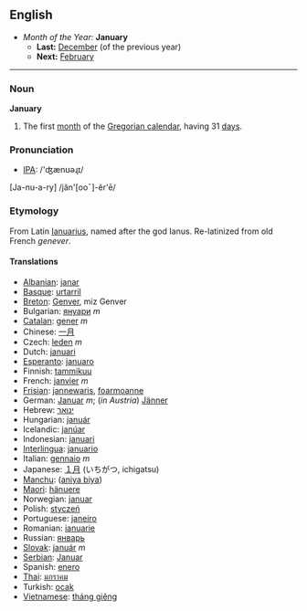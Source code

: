 ==English==
*''Month of the Year:'' '''January'''
**'''Last:''' [[December]] (of the previous year)
**'''Next:''' [[February]]
----

===Noun===
'''January'''
#The first [[month]] of the [[Gregorian calendar]], having 31 [[day]]s.

===Pronunciation===
*[[w:IPA|IPA]]: /'ʤænʊəɻɪ/
[Ja-nu-a-ry] /jăn'[ooˉ]-ĕr'ē/

===Etymology===
From Latin [[Ianuarius]], named after the god Ianus. Re-latinized from old French ''genever''.

====Translations====
*[[Albanian]]: [[janar]]
*[[Basque]]: [[urtarril]]
*[[Breton]]: [[Genver]], miz Genver
*Bulgarian: [[януари]] ''m''
*[[Catalan]]: [[gener]] ''m''
*Chinese: [[一月]]
*Czech: [[leden]] ''m''
*Dutch: [[januari]]
*[[Esperanto]]: [[januaro]]
*Finnish: [[tammikuu]]
*French: [[janvier]] ''m''
*[[Frisian]]: [[jannewaris]], [[foarmoanne]]
*German: [[Januar]] ''m''; (''in Austria'') [[Jänner]]
*Hebrew: [[ינואר]]
*Hungarian: [[január]]
*Icelandic: [[janúar]]
*Indonesian: [[januari]]
*[[Interlingua]]: [[januario]]
*Italian: [[gennaio]] ''m''
*Japanese: [[１月]] (いちがつ, ichigatsu)
*[[Manchu]]: ([[aniya biya]])
*[[Maori]]: [[hänuere]]
*Norwegian: [[januar]]
*Polish: [[styczeń|stycze&#324;]]
*Portuguese: [[janeiro]]
*Romanian: [[ianuarie]]
*Russian: [[январь]]
*[[Slovak]]: [[január]] ''m''
*[[Serbian]]: [[Januar]]
*Spanish: [[enero]]
*[[Thai]]: [[มกราคม]]
*Turkish: [[ocak]]
*[[Vietnamese]]: [[tháng giêng]]